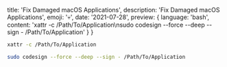   title: 'Fix Damaged macOS Applications',
  description: 'Fix Damaged macOS Applications',
  emoji: '💀',
  date: '2021-07-28',
  preview: {
    language: 'bash',
    content: 'xattr -c /Path/To/Application\nsudo codesign --force --deep --sign - /Path/To/Application'
  }
}

```bash Bash
xattr -c /Path/To/Application
```

```bash Bash
sudo codesign --force --deep --sign - /Path/To/Application
```
